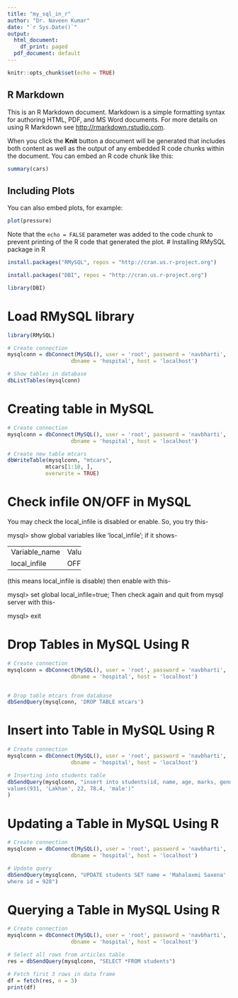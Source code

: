 ```yaml
---
title: "my_sql_in_r"
author: "Dr. Naveen Kumar"
date: "`r Sys.Date()`"
output:
  html_document:
    df_print: paged
  pdf_document: default
---
```


```r
knitr::opts_chunk$set(echo = TRUE)
```

## R Markdown

This is an R Markdown document. Markdown is a simple formatting syntax for authoring HTML, PDF, and MS Word documents. For more details on using R Markdown see <http://rmarkdown.rstudio.com>.

When you click the **Knit** button a document will be generated that includes both content as well as the output of any embedded R code chunks within the document. You can embed an R code chunk like this:

```r
summary(cars)
```

## Including Plots

You can also embed plots, for example:

```r
plot(pressure)
```

Note that the `echo = FALSE` parameter was added to the code chunk to prevent printing of the R code that generated the plot.
# Installing RMySQL package in R
```r
install.packages("RMySQL", repos = "http://cran.us.r-project.org")
```

```r
install.packages("DBI", repos = "http://cran.us.r-project.org")
```

```r
library(DBI)
```

# Load RMySQL library
```r
library(RMySQL)
```




```r

# Create connection
mysqlconn = dbConnect(MySQL(), user = 'root', password = 'navbharti',
					dbname = 'hospital', host = 'localhost')

# Show tables in database
dbListTables(mysqlconn)

```

# Creating table in MySQL
```r
# Create connection
mysqlconn = dbConnect(MySQL(), user = 'root', password = 'navbharti',
					dbname = 'hospital', host = 'localhost')

# Create new table mtcars
dbWriteTable(mysqlconn, "mtcars", 
			mtcars[1:10, ],
			overwrite = TRUE)
```

# Check infile ON/OFF in MySQL
You may check the local_infile is disabled or enable. So, you try this-

mysql> show global variables like 'local_infile';
if it shows-

+---------------+-------+
| Variable_name | Value |
+---------------+-------+
| local_infile  |  OFF  |
+---------------+-------+
(this means local_infile is disable)
then enable with this-

mysql> set global local_infile=true;
Then check again and quit from mysql server with this-

mysql> exit

# Drop Tables in MySQL Using R
```r
# Create connection
mysqlconn = dbConnect(MySQL(), user = 'root', password = 'navbharti',
					dbname = 'hospital', host = 'localhost')


# Drop table mtcars from database
dbSendQuery(mysqlconn, 'DROP TABLE mtcars')

```

# Insert into Table in MySQL Using R
```r
# Create connection
mysqlconn = dbConnect(MySQL(), user = 'root', password = 'navbharti',
					dbname = 'hospital', host = 'localhost')

# Inserting into students table
dbSendQuery(mysqlconn, "insert into students(id, name, age, marks, gender) 
values(931, 'Lakhan', 22, 78.4, 'male')"
)
```
# Updating a Table in MySQL Using R
```r
# Create connection
mysqlconn = dbConnect(MySQL(), user = 'root', password = 'navbharti',
					dbname = 'hospital', host = 'localhost')

# Update query
dbSendQuery(mysqlconn, "UPDATE students SET name = 'Mahalaxmi Saxena'
where id = 928")

```
# Querying a Table in MySQL Using R
```r
# Create connection
mysqlconn = dbConnect(MySQL(), user = 'root', password = 'navbharti',
					dbname = 'hospital', host = 'localhost')

# Select all rows from articles table
res = dbSendQuery(mysqlconn, "SELECT *FROM students")

# Fetch first 3 rows in data frame
df = fetch(res, n = 3)
print(df)

```




